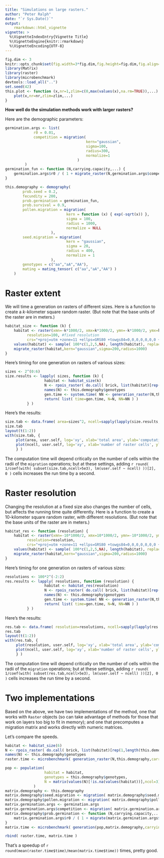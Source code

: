 ```yaml
---
title: "Simulations on large rasters."
author: "Peter Ralph"
date: "`r Sys.Date()`"
output: 
    rmarkdown::html_vignette
vignette: >
  %\VignetteIndexEntry{Vignette Title}
  %\VignetteEngine{knitr::rmarkdown}
  %\VignetteEncoding{UTF-8}
---
```



```r
fig.dim <- 3
knitr::opts_chunk$set(fig.width=3*fig.dim,fig.height=fig.dim,fig.align='center')
library(Matrix)
library(raster)
library(microbenchmark)
devtools::load_all("..")
set.seed(42)
this.plot <- function (x,nr=1,zlim=c(0,max(values(x),na.rm=TRUE)),...) {
    plot(x,nr=nr,zlim=zlim,...)
}
```

**How well do the simulation methods work with larger rasters?**

Here are the demographic parameters:
```r
germination.args <- list( 
             r0 = 0.01,
             competition = migration(
                                     kern="gaussian",
                                     sigma=100,
                                     radius=300,
                                     normalize=1
                                 )
         )
germination_fun <- function (N,carrying.capacity,...) {
    germination.args$r0 / ( 1 + migrate_raster(N,germination.args$competition)/carrying.capacity )
}

this.demography <- demography(
        prob.seed = 0.2,
        fecundity = 200,
        prob.germination = germination_fun,
        prob.survival = 0.9,
        pollen.migration = migration(
                            kern = function (x) { exp(-sqrt(x)) },
                            sigma = 100,
                            radius = 1000,
                            normalize = NULL
                     ),
        seed.migration = migration(
                            kern = "gaussian",
                            sigma = 20,
                            radius = 400,
                            normalize = 1
                     ),
        genotypes = c("aa","aA","AA"),
        mating = mating_tensor( c("aa","aA","AA") )
    )
```

Raster extent
=============

We will time a generation on rasters of different sizes.
Here is a function to create a $k$-kilometer square random raster.
(But note that the base units of the raster are in meters.)
```r
habitat_size <- function (k) {
    habitat <- raster(xmn=-k*1000/2, xmx=k*1000/2, ymn=-k*1000/2, ymx=k*1000/2, 
          resolution=100, #fixed resolution
          crs="+proj=utm +zone=11 +ellps=GRS80 +towgs84=0,0,0,0,0,0,0 +units=m +no_defs")
    values(habitat) <- sample( 100*c(1,2,5,NA), length(habitat), replace=TRUE )
    migrate_raster(habitat,kern="gaussian",sigma=200,radius=1000)
}
```

Here's timing for one generation on rasters of various sizes:
```r
sizes <- 2^(0:6)
size.results <- lapply( sizes, function (k) {
                  habitat <- habitat_size(k)
                  N <- rpois_raster( do.call( brick, list(habitat)[rep(1,length(this.demography$genotypes))] ) )
                  names(N) <- this.demography$genotypes
                  gen.time <- system.time( NN <- generation_raster(N,this.demography,carrying.capacity=habitat) )
                  return( list( time=gen.time, N=N, NN=NN ) )
          } )
```

Here's the results:
```r
size.tab <- data.frame( area=sizes^2, ncell=sapply(lapply(size.results,"[[","N"),ncell), t(sapply( size.results, "[[", "time" )) )
size.tab
layout(t(1:2))
with(size.tab, {
     plot(area, user.self, log='xy', xlab='total area', ylab='computation time (sec)') 
     plot(ncell, user.self, log='xy', xlab='number of raster cells', ylab='computation time (sec)') 
     } )
```

The computation time will depend critically on the number of cells within the radii
of the `migration` operations;
but at these settings, adding
`r round( 1/coef(with( subset(size.tab,ncell>5e3), lm(user.self ~ ncell) ))[2], 0 )`
cells increases the run time by a second.


Raster resolution
=================

Changing the resolution at a fixed size also changes the number of cells,
but affects the running time quite differently.
Here is a function to create a 10-kilometer square random raster, with different resolutions.
(But note that the base units of the raster are in meters.)
```r
habitat_res <- function (resolution) {
    habitat <- raster(xmn=-10*1000/2, xmx=10*1000/2, ymn=-10*1000/2, ymx=10*1000/2, 
          resolution=resolution,
          crs="+proj=utm +zone=11 +ellps=GRS80 +towgs84=0,0,0,0,0,0,0 +units=m +no_defs")
    values(habitat) <- sample( 100*c(1,2,5,NA), length(habitat), replace=TRUE )
    migrate_raster(habitat,kern="gaussian",sigma=200,radius=1000)
}
```

Here's timing for one generation on rasters of various sizes:
```r
resolutions <- 100*2^(-2:2)
res.results <- lapply( resolutions, function (resolution) {
                  habitat <- habitat_res(resolution)
                  N <- rpois_raster( do.call( brick, list(habitat)[rep(1,length(this.demography$genotypes))] ) )
                  names(N) <- this.demography$genotypes
                  gen.time <- system.time( NN <- generation_raster(N,this.demography,carrying.capacity=habitat) )
                  return( list( time=gen.time, N=N, NN=NN ) )
          } )
```

Here's the results:
```r
res.tab <- data.frame( resolution=resolutions, ncell=sapply(lapply(res.results,"[[","N"),ncell), t(sapply( res.results, "[[", "time" )) )
res.tab
layout(t(1:2))
with(res.tab, {
     plot(resolution, user.self, log='xy', xlab='total area', ylab='computation time (sec)') 
     plot(ncell, user.self, log='xy', xlab='number of raster cells', ylab='computation time (sec)') 
     } )
```

The computation time will depend critically on the number of cells within the radii
of the `migration` operations;
but at these settings, adding
`r round( 1/coef(with( subset(res.tab,ncell>5e3), lm(user.self ~ ncell) ))[2], 0 )`
cells increases the run time by a second.


Two implementations
===================

Based on the above, we have two implementations of the method,
one that works with `Raster` objects (so can take advantage of methods for those that work on layers too big to fit in memory);
and one that precomputes a migration matrix and works directly with numeric matrices.

Let's compare the speeds.
```r
habitat <- habitat_size(6)
N <- rpois_raster( do.call( brick, list(habitat)[rep(1,length(this.demography$genotypes))] ) )
names(N) <- this.demography$genotypes
raster.time <- microbenchmark( generation_raster(N,this.demography,carrying.capacity=habitat), times=10 )

pop <- population( 
                  habitat = habitat,
                  genotypes = this.demography$genotypes,
                  N = matrix(values(N)[!is.na(values(habitat))],ncol=3)
             )
matrix.demography <- this.demography
matrix.demography$seed.migration <- migration( matrix.demography$seed.migration, do.M=TRUE, population=habitat )
matrix.demography$pollen.migration <- migration( matrix.demography$pollen.migration, do.M=TRUE, population=habitat )
matrix.germination.args <- germination.args
matrix.germination.args$competition <- migration( matrix.germination.args$competition, do.M=TRUE, population=habitat )
matrix.demography$prob.germination <- function (N,carrying.capacity,...) {
    matrix.germination.args$r0 / ( 1 + migrate(matrix.germination.args$competition,x=N)/carrying.capacity )
}
matrix.time <- microbenchmark( generation(pop,matrix.demography,carrying.capacity=values(habitat)[!is.na(values(habitat))]), times=10 )

rbind( raster.time, matrix.time )
```

That's a speedup of `r round(mean(raster.time$time)/mean(matrix.time$time))` times, pretty good.
